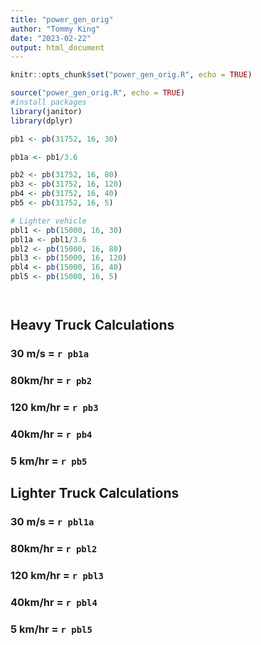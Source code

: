 ```yaml
---
title: "power_gen_orig"
author: "Tommy King"
date: "2023-02-22"
output: html_document
---
```


```r
knitr::opts_chunk$set("power_gen_orig.R", echo = TRUE)

source("power_gen_orig.R", echo = TRUE)
#install packages 
library(janitor)
library(dplyr)

pb1 <- pb(31752, 16, 30)

pb1a <- pb1/3.6 

pb2 <- pb(31752, 16, 80)
pb3 <- pb(31752, 16, 120)
pb4 <- pb(31752, 16, 40)
pb5 <- pb(31752, 16, 5)

# Lighter vehicle 
pbl1 <- pb(15000, 16, 30)
pbl1a <- pbl1/3.6
pbl2 <- pb(15000, 16, 80)
pbl3 <- pb(15000, 16, 120)
pbl4 <- pb(15000, 16, 40)
pbl5 <- pb(15000, 16, 5)




```

## Heavy Truck Calculations
### 30 m/s = `r pb1a` 
### 80km/hr = `r pb2` 
### 120 km/hr = `r pb3`
### 40km/hr = `r pb4`
### 5 km/hr = `r pb5` 

## Lighter Truck Calculations
### 30 m/s = `r pbl1a` 
### 80km/hr = `r pbl2` 
### 120 km/hr = `r pbl3`
### 40km/hr = `r pbl4`
### 5 km/hr = `r pbl5` 

```r


```


